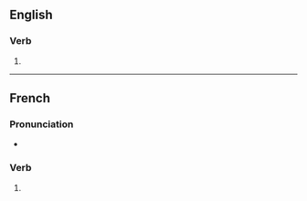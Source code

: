 {{also|redoublés}}

==English==

===Verb===
{{head|en|verb form}}

# {{en-third-person singular of|redouble}}

----

==French==

===Pronunciation===
* {{fr-IPA|pos=v}}

===Verb===
{{head|fr|verb form}}

# {{inflection of|fr|redoubler||2|s|pres|ind//sub}}